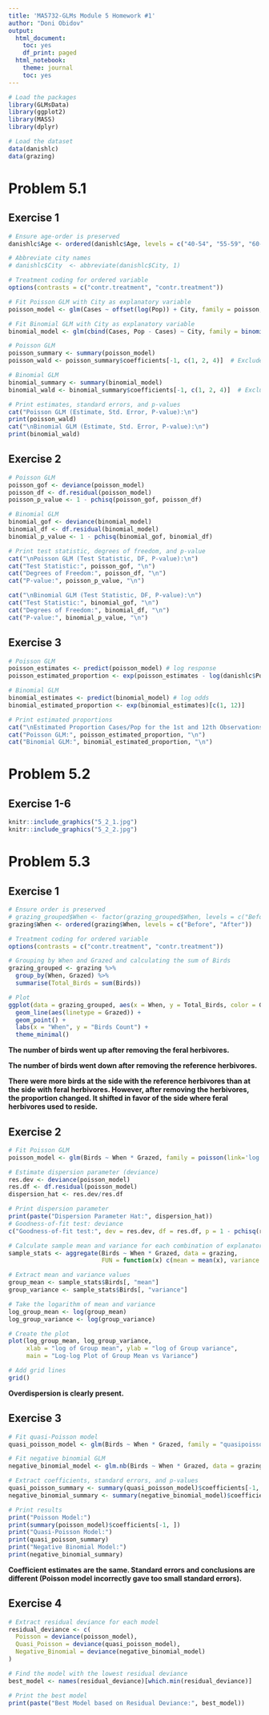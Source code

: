 ---
title: 'MA5732-GLMs Module 5 Homework #1'
author: "Doni Obidov"
output:
  html_document:
    toc: yes
    df_print: paged
  html_notebook:
    theme: journal
    toc: yes
---

```{r}
# Load the packages
library(GLMsData)
library(ggplot2)
library(MASS)
library(dplyr)

# Load the dataset
data(danishlc)
data(grazing)
```

# Problem 5.1

## Exercise 1

```{r}
# Ensure age-order is preserved 
danishlc$Age <- ordered(danishlc$Age, levels = c("40-54", "55-59", "60-64", "65-69", "70-74", ">74"))

# Abbreviate city names
# danishlc$City  <- abbreviate(danishlc$City, 1)

# Treatment coding for ordered variable
options(contrasts = c("contr.treatment", "contr.treatment"))

# Fit Poisson GLM with City as explanatory variable
poisson_model <- glm(Cases ~ offset(log(Pop)) + City, family = poisson, data = danishlc)

# Fit Binomial GLM with City as explanatory variable
binomial_model <- glm(cbind(Cases, Pop - Cases) ~ City, family = binomial(link = "logit"), data = danishlc)
```

```{r}
# Poisson GLM
poisson_summary <- summary(poisson_model)
poisson_wald <- poisson_summary$coefficients[-1, c(1, 2, 4)]  # Exclude intercept

# Binomial GLM
binomial_summary <- summary(binomial_model)
binomial_wald <- binomial_summary$coefficients[-1, c(1, 2, 4)]  # Exclude intercept

# Print estimates, standard errors, and p-values
cat("Poisson GLM (Estimate, Std. Error, P-value):\n")
print(poisson_wald)
cat("\nBinomial GLM (Estimate, Std. Error, P-value):\n")
print(binomial_wald)
```

## Exercise 2

```{r}
# Poisson GLM
poisson_gof <- deviance(poisson_model)
poisson_df <- df.residual(poisson_model)
poisson_p_value <- 1 - pchisq(poisson_gof, poisson_df)

# Binomial GLM
binomial_gof <- deviance(binomial_model)
binomial_df <- df.residual(binomial_model)
binomial_p_value <- 1 - pchisq(binomial_gof, binomial_df)

# Print test statistic, degrees of freedom, and p-value
cat("\nPoisson GLM (Test Statistic, DF, P-value):\n")
cat("Test Statistic:", poisson_gof, "\n")
cat("Degrees of Freedom:", poisson_df, "\n")
cat("P-value:", poisson_p_value, "\n")

cat("\nBinomial GLM (Test Statistic, DF, P-value):\n")
cat("Test Statistic:", binomial_gof, "\n")
cat("Degrees of Freedom:", binomial_df, "\n")
cat("P-value:", binomial_p_value, "\n")
```

## Exercise 3

```{r}
# Poisson GLM
poisson_estimates <- predict(poisson_model) # log response
poisson_estimated_proportion <- exp(poisson_estimates - log(danishlc$Pop))[c(1, 12)]

# Binomial GLM
binomial_estimates <- predict(binomial_model) # log odds
binomial_estimated_proportion <- exp(binomial_estimates)[c(1, 12)]

# Print estimated proportions
cat("\nEstimated Proportion Cases/Pop for the 1st and 12th Observations:\n")
cat("Poisson GLM:", poisson_estimated_proportion, "\n")
cat("Binomial GLM:", binomial_estimated_proportion, "\n")
```

# Problem 5.2

## Exercise 1-6

```{r, out.width = "100%", fig.align = "center"}
knitr::include_graphics("5_2_1.jpg")
knitr::include_graphics("5_2_2.jpg")
```

# Problem 5.3

## Exercise 1

```{r}
# Ensure order is preserved
# grazing_grouped$When <- factor(grazing_grouped$When, levels = c("Before", "After"))
grazing$When <- ordered(grazing$When, levels = c("Before", "After"))

# Treatment coding for ordered variable
options(contrasts = c("contr.treatment", "contr.treatment"))

# Grouping by When and Grazed and calculating the sum of Birds
grazing_grouped <- grazing %>%
  group_by(When, Grazed) %>%
  summarise(Total_Birds = sum(Birds))

# Plot
ggplot(data = grazing_grouped, aes(x = When, y = Total_Birds, color = Grazed, group = Grazed)) +
  geom_line(aes(linetype = Grazed)) +
  geom_point() +
  labs(x = "When", y = "Birds Count") +
  theme_minimal()
```

**The number of birds went up after removing the feral herbivores.**

**The number of birds went down after removing the reference herbivores.**

**There were more birds at the side with the reference herbivores than at the side with feral herbivores. However, after removing the herbivores, the proportion changed. It shifted in favor of the side where feral herbivores used to reside.**

## Exercise 2

```{r}
# Fit Poisson GLM
poisson_model <- glm(Birds ~ When * Grazed, family = poisson(link='log'), data = grazing)

# Estimate dispersion parameter (deviance)
res.dev <- deviance(poisson_model)
res.df <- df.residual(poisson_model)
dispersion_hat <- res.dev/res.df

# Print dispersion parameter
print(paste("Dispersion Parameter Hat:", dispersion_hat))
# Goodness-of-fit test: deviance
c("Goodness-of-fit test:", dev = res.dev, df = res.df, p = 1 - pchisq(res.dev, df = res.df))
```

```{r}
# Calculate sample mean and variance for each combination of explanatory variables
sample_stats <- aggregate(Birds ~ When * Grazed, data = grazing, 
                          FUN = function(x) c(mean = mean(x), variance = var(x)))

# Extract mean and variance values
group_mean <- sample_stats$Birds[, "mean"]
group_variance <- sample_stats$Birds[, "variance"]

# Take the logarithm of mean and variance
log_group_mean <- log(group_mean)
log_group_variance <- log(group_variance)

# Create the plot
plot(log_group_mean, log_group_variance, 
     xlab = "log of Group mean", ylab = "log of Group variance",
     main = "Log-log Plot of Group Mean vs Variance")

# Add grid lines
grid()
```

**Overdispersion is clearly present.**

## Exercise 3

```{r}
# Fit quasi-Poisson model
quasi_poisson_model <- glm(Birds ~ When * Grazed, family = "quasipoisson", data = grazing)

# Fit negative binomial GLM
negative_binomial_model <- glm.nb(Birds ~ When * Grazed, data = grazing, link = log)

# Extract coefficients, standard errors, and p-values
quasi_poisson_summary <- summary(quasi_poisson_model)$coefficients[-1, ]
negative_binomial_summary <- summary(negative_binomial_model)$coefficients[-1, ]

# Print results
print("Poisson Model:")
print(summary(poisson_model)$coefficients[-1, ])
print("Quasi-Poisson Model:")
print(quasi_poisson_summary)
print("Negative Binomial Model:")
print(negative_binomial_summary)
```

**Coefficient estimates are the same. Standard errors and conclusions are different (Poisson model incorrectly gave too small standard errors).**

## Exercise 4

```{r}
# Extract residual deviance for each model
residual_deviance <- c(
  Poisson = deviance(poisson_model),
  Quasi_Poisson = deviance(quasi_poisson_model),
  Negative_Binomial = deviance(negative_binomial_model)
)

# Find the model with the lowest residual deviance
best_model <- names(residual_deviance)[which.min(residual_deviance)]

# Print the best model
print(paste("Best Model based on Residual Deviance:", best_model))
```